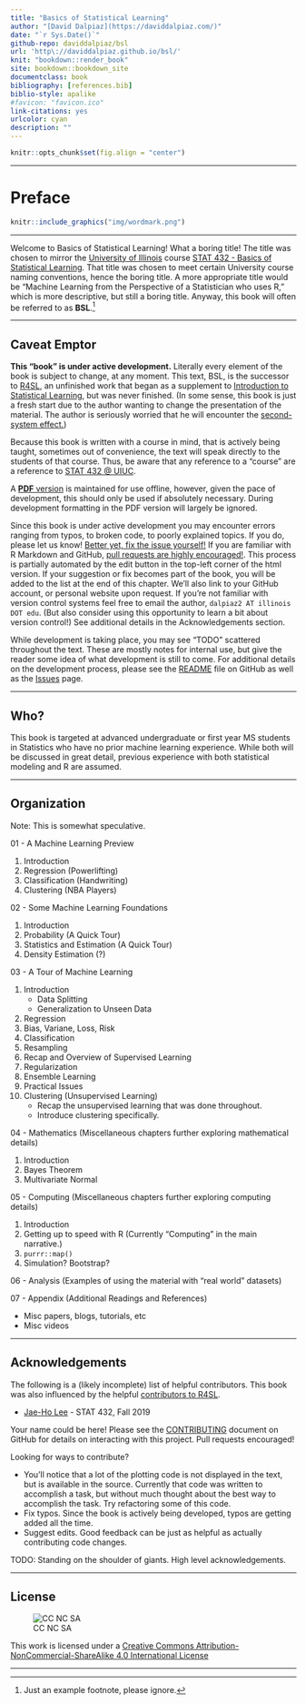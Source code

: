 ```yaml
--- 
title: "Basics of Statistical Learning"
author: "[David Dalpiaz](https://daviddalpiaz.com/)"
date: "`r Sys.Date()`"
github-repo: daviddalpiaz/bsl
url: 'http\://daviddalpiaz.github.io/bsl/'
knit: "bookdown::render_book"
site: bookdown::bookdown_site
documentclass: book
bibliography: [references.bib]
biblio-style: apalike
#favicon: "favicon.ico"
link-citations: yes
urlcolor: cyan
description: ""
---
```


```r
knitr::opts_chunk$set(fig.align = "center")
```

***

# Preface {-}

```r
knitr::include_graphics("img/wordmark.png")
```

***

Welcome to Basics of Statistical Learning! What a boring title! The title was chosen to mirror the [University of Illinois](https://illinois.edu/) course [STAT 432 - Basics of Statistical Learning](www.stat432.org). That title was chosen to meet certain University course naming conventions, hence the boring title. A more appropriate title would be "Machine Learning from the Perspective of a Statistician who uses R," which is more descriptive, but still a boring title. Anyway, this book will often be referred to as **BSL**.[^1]

***

## Caveat Emptor {-}

**This "book" is under active development.** Literally every element of the book is subject to change, at any moment. This text, BSL, is the successor to [R4SL](https://daviddalpiaz.github.io/r4sl/), an unfinished work that began as a supplement to [Introduction to Statistical Learning](https://faculty.marshall.usc.edu/gareth-james/ISL/), but was never finished. (In some sense, this book is just a fresh start due to the author wanting to change the presentation of the material. The author is seriously worried that he will encounter the [second-system effect.](https://en.wikipedia.org/wiki/Second-system_effect))

Because this book is written with a course in mind, that is actively being taught, sometimes out of convenience, the text will speak directly to the students of that course. Thus, be aware that any reference to a "course" are a reference to [STAT 432 @ UIUC](www.stat432.org).

A [**PDF** version](bsl.pdf) is maintained for use offline, however, given the pace of development, this should only be used if absolutely necessary. During development formatting in the PDF version will largely be ignored.

Since this book is under active development you may encounter errors ranging from typos, to broken code, to poorly explained topics. If you do, please let us know! [Better yet, fix the issue yourself!](https://yihui.name/en/2013/06/fix-typo-in-documentation/) If you are familiar with R Markdown and GitHub, [pull requests are highly encouraged!](https://github.com/daviddalpiaz/bsl). This process is partially automated by the edit button in the top-left corner of the html version. If your suggestion or fix becomes part of the book, you will be added to the list at the end of this chapter. We’ll also link to your GitHub account, or personal website upon request. If you're not familiar with version control systems feel free to email the author, `dalpiaz2 AT illinois DOT edu`. (But also consider using this opportunity to learn a bit about version control!) See additional details in the Acknowledgements section.

While development is taking place, you may see "TODO" scattered throughout the text. These are mostly notes for internal use, but give the reader some idea of what development is still to come. For additional details on the development process, please see the [README](https://github.com/daviddalpiaz/bsl/blob/master/README.md) file on GitHub as well as the [Issues](https://github.com/daviddalpiaz/bsl/issues) page.

***

## Who? {-}

This book is targeted at advanced undergraduate or first year MS students in Statistics who have no prior machine learning experience. While both will be discussed in great detail, previous experience with both statistical modeling and R are assumed.

***

## Organization {-}

Note: This is somewhat speculative.

01 - A Machine Learning Preview

1. Introduction
2. Regression (Powerlifting)
3. Classification (Handwriting)
4. Clustering (NBA Players)
  
02 - Some Machine Learning Foundations

1. Introduction
2. Probability (A Quick Tour)
3. Statistics and Estimation (A Quick Tour)
4. Density Estimation (?)

03 - A Tour of Machine Learning

1. Introduction
   - Data Splitting
   - Generalization to Unseen Data
2. Regression
3. Bias, Variane, Loss, Risk
4. Classification
5. Resampling
6. Recap and Overview of Supervised Learning
7. Regularization
8. Ensemble Learning
9. Practical Issues
10. Clustering (Unsupervised Learning)
    - Recap the unsupervised learning that was done throughout.
    - Introduce clustering specifically.
  
04 - Mathematics (Miscellaneous chapters further exploring mathematical details)

1. Introduction
2. Bayes Theorem
3. Multivariate Normal

05 - Computing (Miscellaneous chapters further exploring computing details)

1. Introduction
2. Getting up to speed with R (Currently "Computing" in the main narrative.)
3. `purrr::map()`
4. Simulation? Bootstrap?

06 - Analysis (Examples of using the material with "real world" datasets)

07 - Appendix (Additional Readings and References)

- Misc papers, blogs, tutorials, etc
- Misc videos

***

## Acknowledgements {-}

The following is a (likely incomplete) list of helpful contributors. This book was also influenced by the helpful [contributors to R4SL](https://daviddalpiaz.github.io/r4sl/index.html#acknowledgements).

- [Jae-Ho Lee](https://www.linkedin.com/in/jae-ho-lee-32052710b/) - STAT 432, Fall 2019

Your name could be here! Please see the [CONTRIBUTING](https://github.com/daviddalpiaz/bsl/blob/master/CONTRIBUTING.md) document on GitHub for details on interacting with this project. Pull requests encouraged!

Looking for ways to contribute?

- You'll notice that a lot of the plotting code is not displayed in the text, but is available in the source. Currently that code was written to accomplish a task, but without much thought about the best way to accomplish the task. Try refactoring some of this code.
- Fix typos. Since the book is actively being developed, typos are getting added all the time.
- Suggest edits. Good feedback can be just as helpful as actually contributing code changes.

TODO: Standing on the shoulder of giants. High level acknowledgements.

***

## License {-}

![CC NC SA](img/cc.png) 

This work is licensed under a [Creative Commons Attribution-NonCommercial-ShareAlike 4.0 International License](http://creativecommons.org/licenses/by-nc-sa/4.0/)

***

[^1]: Just an example footnote, please ignore.
